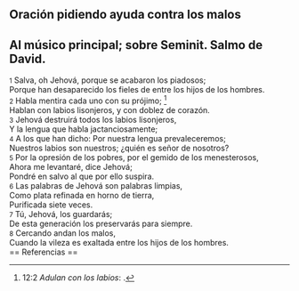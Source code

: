 == Oración pidiendo ayuda contra los malos ==

== Al músico principal; sobre Seminit. Salmo de David. ==

{{anchor|1}} <small>1</small> Salva, oh Jehová, porque se acabaron los piadosos;<br>
Porque han desaparecido los fieles de entre los hijos de los hombres.<br>
{{anchor|2}} <small>2</small> Habla mentira cada uno con su prójimo; <ref>12:2 ''Adulan con los labios'': {{lib|LU|149|6|12}}.</ref><br>
Hablan con labios lisonjeros, y con doblez de corazón.<br>
{{anchor|3}} <small>3</small> Jehová destruirá todos los labios lisonjeros,<br>
Y la lengua que habla jactanciosamente;<br>
{{anchor|4}} <small>4</small> A los que han dicho: Por nuestra lengua prevaleceremos;<br>
Nuestros labios son nuestros; ¿quién es señor de nosotros?<br>
{{anchor|5}} <small>5</small> Por la opresión de los pobres, por el gemido de los menesterosos,<br>
Ahora me levantaré, dice Jehová;<br>
Pondré en salvo al que por ello suspira.<br>
{{anchor|6}} <small>6</small> Las palabras de Jehová son palabras limpias,<br>
Como plata refinada en horno de tierra,<br>
Purificada siete veces.<br>
{{anchor|7}} <small>7</small> Tú, Jehová, los guardarás;<br>
De esta generación los preservarás para siempre.<br>
{{anchor|8}} <small>8</small> Cercando andan los malos,<br>
Cuando la vileza es exaltada entre los hijos de los hombres.<br>
== Referencias ==

<references />
